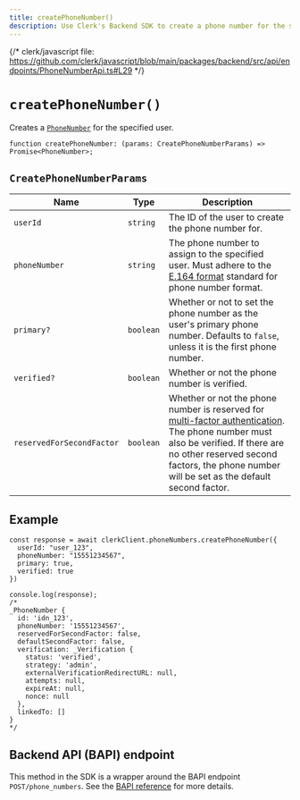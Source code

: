 ```yaml
---
title: createPhoneNumber()
description: Use Clerk's Backend SDK to create a phone number for the specified user.
---
```


{/* clerk/javascript file: https://github.com/clerk/javascript/blob/main/packages/backend/src/api/endpoints/PhoneNumberApi.ts#L29 */}

# `createPhoneNumber()`

Creates a [`PhoneNumber`](/docs/references/javascript/phone-number) for the specified user.

```tsx
function createPhoneNumber: (params: CreatePhoneNumberParams) => Promise<PhoneNumber>;
```

## `CreatePhoneNumberParams`

| Name | Type | Description |
| --- | --- | --- |
| `userId` | `string` | The ID of the user to create the phone number for. |
| `phoneNumber` | `string` | The phone number to assign to the specified user. Must adhere to the [E.164 format](https://en.wikipedia.org/wiki/E.164) standard for phone number format. |
| `primary?` | `boolean` | Whether or not to set the phone number as the user's primary phone number. Defaults to `false`, unless it is the first phone number. |
| `verified?` | `boolean` | Whether or not the phone number is verified. |
| `reservedForSecondFactor` | `boolean` | Whether or not the phone number is reserved for [multi-factor authentication](/docs/authentication/configuration/sign-up-sign-in-options#multi-factor-authentication). The phone number must also be verified. If there are no other reserved second factors, the phone number will be set as the default second factor. |

## Example

```tsx
const response = await clerkClient.phoneNumbers.createPhoneNumber({
  userId: "user_123",
  phoneNumber: "15551234567",
  primary: true,
  verified: true
})

console.log(response);
/*
_PhoneNumber {
  id: 'idn_123',
  phoneNumber: '15551234567',
  reservedForSecondFactor: false,
  defaultSecondFactor: false,
  verification: _Verification {
    status: 'verified',
    strategy: 'admin',
    externalVerificationRedirectURL: null,
    attempts: null,
    expireAt: null,
    nonce: null
  },
  linkedTo: []
}
*/
```

## Backend API (BAPI) endpoint

This method in the SDK is a wrapper around the BAPI endpoint `POST/phone_numbers`. See the [BAPI reference](https://clerk.com/docs/reference/backend-api/tag/Phone-Numbers#operation/CreatePhoneNumber) for more details.
